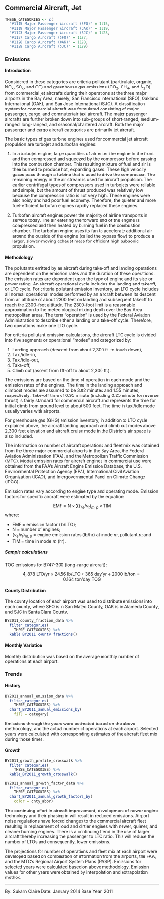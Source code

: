 ## Commercial Aircraft, Jet

```r
THESE_CATEGORIES <- c(
  "#1115 Major Passenger Aircraft (SFO)" = 1115,
  "#1119 Major Passenger Aircraft (OAK)" = 1119,
  "#1123 Major Passenger Aircraft (SJC)" = 1123,
  "#1127 Cargo Aircraft (SFO)" = 1127,
  "#1128 Cargo Aircraft (OAK)" = 1128,
  "#1129 Cargo Aircraft (SJC)" = 1129)
```

### Emissions

#### Introduction {-}

Considered in these categories are criteria pollutant (particulate, organic, NO~x~, SO~x~, and CO) and greenhouse gas emissions (CO~2~, CH~4~, and N~2~O) from commercial jet aircrafts during their operations at the three major airports in the Bay Area, namely, San Francisco International (SFO), Oakland International (OAK), and San Jose International (SJC). A classification system for commercial aircraft was formulated consisting of major passenger, cargo, and commuter/air taxi aircraft. The major passenger aircrafts are further broken down into sub-groups of short-ranged, medium-ranged, long-ranged, and seasonal/chartered aircraft. Both the major passenger and cargo aircraft categories are primarily jet aircraft.

The basic types of gas turbine engines used for commercial jet aircraft propulsion are turbojet and turbofan engines:

1. In a turbojet engine, large quantities of air enter the engine in the front and then compressed and squeezed by the compressor before passing into the combustion chamber. This resulting mixture of fuel and air is then burned to produce hot, expanding gases. These high velocity gases pass through a turbine that is used to drive the compressor. The remaining energy in the air stream is used for aircraft propulsion. The earlier centrifugal types of compressors used in turbojets were reliable and simple, but the amount of thrust produced was relatively low because the compression ratio is not very high. These engines were also noisy and had poor fuel economy. Therefore, the quieter and more fuel-efficient turbofan engines rapidly replaced these engines.

2. Turbofan aircraft engines power the majority of airline transports in service today. The air entering the forward end of the engine is compressed and then heated by burning fuel in the combustion chamber. The turbofan engine uses its fan to accelerate additional air around the outside of the engine (called the bypass flow) to produce a larger, slower-moving exhaust mass for efficient high subsonic propulsion.

#### Methodology {-}

The pollutants emitted by an aircraft during take-off and landing operations are dependent on the emission rates and the duration of these operations. The emission rates are dependent upon the type of engine and its size or power rating. An aircraft operational cycle includes the landing and takeoff, or LTO cycle. For criteria pollutant emission inventory, an LTO cycle includes all normal operational modes performed by an aircraft between its descent from an altitude of about 2300 feet on landing and subsequent takeoff to reach the 2300-foot altitude. The 2300-foot limit is a reasonable approximation to the meteorological mixing depth over the Bay Area metropolitan areas. The term "operation" is used by the Federal Aviation Administration to describe either a landing or a take-off cycle. Therefore, two operations make one LTO cycle.

For criteria pollutant emission calculations, the aircraft LTO cycle is divided into five segments or operational "modes" and categorized by:

1. Landing approach (descent from about 2,300 ft. to touch down), 
2. Taxi/idle-in,
3. Taxi/idle-out,
4. Take-off,
5. Climb out (ascent from lift-off to about 2,300 ft.).

The emissions are based on the time of operation in each mode and the emission rates of the engines. The time in the landing approach and climbout modes are assumed to be 3.02 minutes and 1.55 minutes, respectively. Take-off time of 0.95 minute (including 0.25 minute for reverse thrust) is fairly standard for commercial aircraft and represents the time for initial climb from ground level to about 500 feet. The time in taxi/idle mode usually varies with airports.

For greenhouse gas (GHG) emission inventory, in addition to LTO cycle explained above, the aircraft landing approach and climb out modes above 2,300 feet elevation and aircraft cruise mode in the District's air space is also included.

The information on number of aircraft operations and fleet mix was obtained from the three major commercial airports in the Bay Area, the Federal Aviation Administration (FAA), and the Metropolitan Traffic Commission (MTC). Modal emission rates for aircraft engines in commercial use were obtained from the FAA's Aircraft Engine Emission Database, the U.S. Environmental Protection Agency (EPA), International Civil Aviation Organization (ICAO), and Intergovernmental Panel on Climate Change (IPCC).

Emission rates vary according to engine type and operating mode. Emission factors for specific aircraft were estimated by the equation:

$$
\text{EMF} = \text{N} \times \sum{\left( v_e / v_t \right)_{m,p}} \times \text{TIM}
$$
where:

<div class="nobullet">

- $\text{EMF}$ = emission factor (lb/LTO);
- $\text{N}$ = number of engines;
- $\left( v_e / v_t \right)_{m,p}$ = engine emission rates (lb/hr) at mode $m$, pollutant $p$; and
- $\text{TIM}$ = time in mode $m$ (hr).

</div> 

##### Sample calculations {-}

TOG emissions for B747-300 (long-range aircraft):

$$
4,878\ \text{LTO/yr} \times 24.56\ \text{lb/LTO} \div 365\ \text{day/yr} \div \text{2000 lb/ton} = 0.164\ \text{ton/day}\ \text{TOG}
$$
    
#### County Distribution {-}

The county location of each airport was used to distribute emissions into each county, where SFO is in San Mateo County; OAK is in Alameda County, and SJC in Santa Clara County.

```r
BY2011_county_fraction_data %>%
  filter_categories(
    THESE_CATEGORIES) %>%
  kable_BY2011_county_fractions()
```

#### Monthly Variation {-}

Monthly distribution was based on the average monthly number of operations at each airport.

### Trends

#### History {-}

```r
BY2011_annual_emission_data %>%
  filter_categories(
    THESE_CATEGORIES) %>%
  chart_BY2011_annual_emissions_by(
    fill = category) 
```

Emissions through the years were estimated based on the above methodology, and the actual number of operations at each airport. Selected years were calculated with corresponding estimates of the aircraft fleet mix during those times.

#### Growth {-}

```r
BY2011_growth_profile_crosswalk %>%
  filter_categories(
    THESE_CATEGORIES) %>%
  kable_BY2011_growth_crosswalk()
```

```r
BY2011_annual_growth_factor_data %>%
  filter_categories(
    THESE_CATEGORIES) %>%
  chart_BY2011_annual_growth_factors_by(
    color = cnty_abbr) 
```

The continuing effort in aircraft improvement, development of newer engine technology and their phasing in will result in reduced emissions. Airport noise regulations have forced changes to the commercial aircraft fleet resulting in replacement of loud and dirtier engines with newer, quieter, and cleaner burning engines. There is a continuing trend in the use of larger aircraft thereby increasing the passenger to LTO ratio. This will reduce the number of LTOs and consequently, lower emissions.

The projections for number of operations and fleet mix at each airport were developed based on combination of information from the airports, the FAA, and the MTC's Regional Airport System Plans (RASP). Emissions for selected years were calculated based on above methodology. Emission values for other years were obtained by interpolation and extrapolation method.

***

By: Sukarn Claire 
Date: January 2014 
Base Year: 2011
